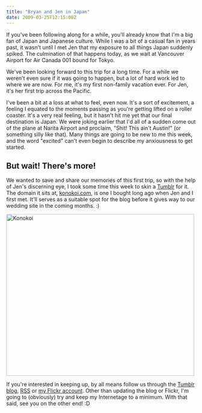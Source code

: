 ```yaml
---
title: "Bryan and Jen in Japan"
date: 2009-03-25T12:15:00Z
---
```


If you've been following along for a while, you'll already know that I'm a big fan of Japan and Japanese culture. While I was a bit of a casual fan in years past, it wasn't until I met Jen that my exposure to all things Japan suddenly spiked. The culmination of that happens today, as we wait at Vancouver Airport for Air Canada 001 bound for Tokyo.

We've been looking forward to this trip for a long time. For a while we weren't even sure if it was going to happen, but a lot of hard work led to where we are now. For me, it's my first non-family vacation ever. For Jen, it's her first trip across the Pacific.

I've been a bit at a loss at what to feel, even now. It's a sort of excitement, a feeling I equated to the moments passing as you're getting lifted on a roller coaster. It's a very real feeling, but it hasn't hit me yet that our final destination is Japan. We were joking earlier that I'd all of a sudden come out of the plane at Narita Airport and proclaim, "Shit! This ain't Austin!" (or something silly like that). Many things are going to be new to me this week, and the word "excited" can't even begin to describe my anxiousness to get started.

## But wait! There's more!

We wanted to save and share our memories of this first trip, so with the help of Jen's discerning eye, I took some time this week to skin a [Tumblr][1] for it. The domain it sits at, [konokoi.com][2], is one I bought long ago when Jen and I first met. It'll serves as a suitable spot for the blog before it gives way to our wedding site in the coming months. :)

[<img src="http://farm4.static.flickr.com/3614/3384846080_cea497a303.jpg" width="500" height="431" alt="Konokoi" />][5]

If you're interested in keeping up, by all means follow us through the [Tumblr blog][2], [RSS][3] or [my Flickr account][4]. Other than updating the blog or Flickr, I'm going to (obviously) try and keep my Internetage to a minimum. With that said, see you on the other end! :D

[1]: http://tumblr.com/
[2]: http://konokoi.com/
[3]: http://konokoi.com/rss/
[4]: http://flickr.com/photos/avalonstar/
[5]: http://www.flickr.com/photos/avalonstar/3384846080/

